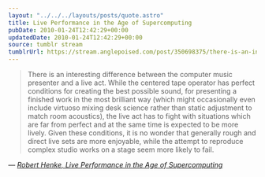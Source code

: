 ```yaml
---
layout: "../../../layouts/posts/quote.astro"
title: Live Performance in the Age of Supercomputing
pubDate: 2010-01-24T12:42:29+00:00
updatedDate: 2010-01-24T12:42:29+00:00
source: tumblr stream
tumblrUrl: https://stream.anglepoised.com/post/350698375/there-is-an-interesting-difference-between-the
---
```


> There is an interesting difference between the computer music presenter and a live act. While the centered tape operator has perfect conditions for creating the best possible sound, for presenting a finished work in the most brilliant way (which might occasionally even include virtuoso mixing desk science rather than static adjustment to match room acoustics), the live act has to fight with situations which are far from perfect and at the same time is expected to be more lively. Given these conditions, it is no wonder that generally rough and direct live sets are more enjoyable, while the attempt to reproduce complex studio works on a stage seem more likely to fail.

— <cite>[Robert Henke, _Live Performance in the Age of Supercomputing_](http://www.monolake.de/interviews/supercomputing.html)</cite>
